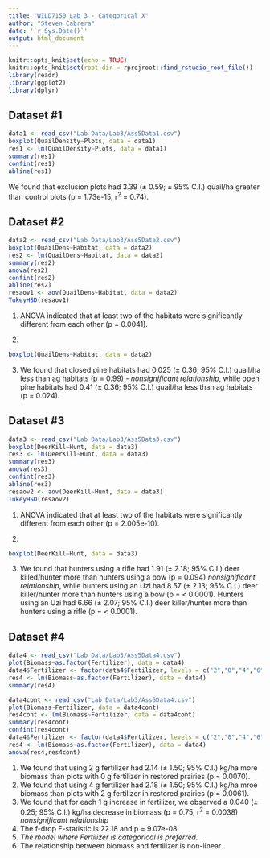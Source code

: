 ```yaml
---
title: "WILD7150 Lab 3 - Categorical X"
author: "Steven Cabrera"
date: '`r Sys.Date()`'
output: html_document
---
```


```r
knitr::opts_knit$set(echo = TRUE)
knitr::opts_knit$set(root.dir = rprojroot::find_rstudio_root_file())
library(readr)
library(ggplot2)
library(dplyr)
```

## Dataset #1 

```r
data1 <- read_csv("Lab Data/Lab3/Ass5Data1.csv")
boxplot(QuailDensity~Plots, data = data1)
res1 <- lm(QuailDensity~Plots, data = data1)
summary(res1)
confint(res1)
abline(res1)

```

We found that exclusion plots had 3.39 (± 0.59; ± 95% C.I.) quail/ha greater than control plots (p = 1.73e-15, r^2^ = 0.74). 

## Dataset #2 

```r
data2 <- read_csv("Lab Data/Lab3/Ass5Data2.csv")
boxplot(QuailDens~Habitat, data = data2)
res2 <- lm(QuailDens~Habitat, data = data2)
summary(res2)
anova(res2)
confint(res2)
abline(res2)
resaov1 <- aov(QuailDens~Habitat, data = data2)
TukeyHSD(resaov1)
```
1. ANOVA indicated that at least two of the habitats were significantly different from each other (p = 0.0041).    

2. 

```r
boxplot(QuailDens~Habitat, data = data2)
```

3. We found that closed pine habitats had 0.025 (± 0.36; 95% C.I.) quail/ha less than ag habitats (p = 0.99) - *nonsignificant relationship*, while open pine habitats had 0.41 (± 0.36; 95% C.I.) quail/ha less than ag habitats (p = 0.024).  

## Dataset #3 

```r
data3 <- read_csv("Lab Data/Lab3/Ass5Data3.csv")
boxplot(DeerKill~Hunt, data = data3)
res3 <- lm(DeerKill~Hunt, data = data3)
summary(res3)
anova(res3)
confint(res3)
abline(res3)
resaov2 <- aov(DeerKill~Hunt, data = data3)
TukeyHSD(resaov2)
```

1. ANOVA indicated that at least two of the habitats were significantly different from each other (p = 2.005e-10).  

2.  

```r
boxplot(DeerKill~Hunt, data = data3)
```

3. We found that hunters using a rifle had 1.91 (± 2.18; 95% C.I.) deer killed/hunter more than hunters using a bow (p = 0.094) *nonsignificant relationship*, while hunters using an Uzi had 8.57 (± 2.13; 95% C.I.) deer killer/hunter more than hunters using a bow (p = < 0.0001). Hunters using an Uzi had 6.66 (± 2.07; 95% C.I.) deer killer/hunter more than hunters using a rifle (p = < 0.0001).  

## Dataset #4 

```r
data4 <- read_csv("Lab Data/Lab3/Ass5Data4.csv")
plot(Biomass~as.factor(Fertilizer), data = data4)
data4$Fertilizer <- factor(data4$Fertilizer, levels = c("2","0","4","6","8","10"))
res4 <- lm(Biomass~as.factor(Fertilizer), data = data4)
summary(res4)
```

```r
data4cont <- read_csv("Lab Data/Lab3/Ass5Data4.csv")
plot(Biomass~Fertilizer, data = data4cont)
res4cont <- lm(Biomass~Fertilizer, data = data4cont)
summary(res4cont)
confint(res4cont)
data4$Fertilizer <- factor(data4$Fertilizer, levels = c("2","0","4","6","8","10"))
res4 <- lm(Biomass~as.factor(Fertilizer), data = data4)
anova(res4,res4cont)
```

1. We found that using 2 g fertilizer had 2.14 (± 1.50; 95% C.I.) kg/ha more biomass than plots with 0 g fertilizer in restored prairies (p = 0.0070).  
2. We found that using 4 g fertilizer had 2.18 (± 1.50; 95% C.I.) kg/ha mroe biomass than plots with 2 g fertilizer in restored prairies (p = 0.0061).  
3. We found that for each 1 g increase in fertilizer, we observed a 0.040 (± 0.25; 95% C.I.) kg/ha decrease in biomass (p = 0.75, r^2^ = 0.0038) *nonsignificant relationship*  
4. The f-drop F-statistic is 22.18 and p = 9.07e-08.  
5. *The model where Fertilizer is categorical is preferred.*  
6. The relationship between biomass and fertilizer is non-linear.  